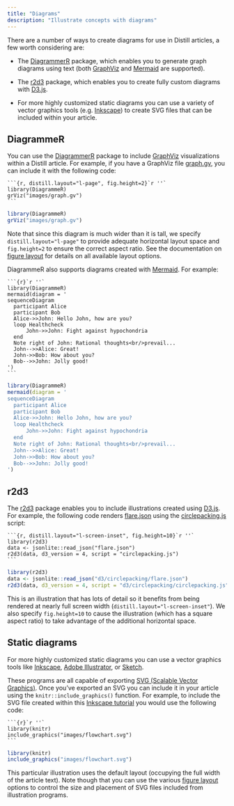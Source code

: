 ```yaml
---
title: "Diagrams"
description: "Illustrate concepts with diagrams"
---
```


There are a number of ways to create diagrams for use in Distill articles, a few worth considering are:

- The [DiagrammerR](http://rich-iannone.github.io/DiagrammeR/) package, which enables you to generate graph diagrams using text (both [GraphViz](https://www.graphviz.org/) and [Mermaid](https://mermaidjs.github.io/) are supported). 

- The [r2d3](https://rstudio.github.io/r2d3) package, which enables you to create fully custom diagrams with [D3.js](https://d3js.org/).

- For more highly customized static diagrams you can use a variety of vector graphics tools (e.g. [Inkscape](https://inkscape.org/en/)) to create SVG files that can be included within your article.

## DiagrammeR

You can use the [DiagrammerR](http://rich-iannone.github.io/DiagrammeR/) package to include [GraphViz](https://www.graphviz.org/) visualizations within a Distill article. For example, if you have a GraphViz file [graph.gv](https://github.com/jjallaire/distill/blob/master/docs/images/graph.gv), you can include it with the following code:

````clike
```{r, distill.layout="l-page", fig.height=2}`r ''`
library(DiagrammeR)
grViz("images/graph.gv")
```
````
    
```r
library(DiagrammeR)
grViz("images/graph.gv")
```

Note that since this diagram is much wider than it is tall, we specify `distill.layout="l-page"` to provide adequate horizontal layout space and `fig.height=2` to ensure the correct aspect ratio. See the documentation on [figure layout](figures.html) for details on all available layout options.

DiagrammeR also supports diagrams created with [Mermaid](https://mermaidjs.github.io/). For example:

````clike
```{r}`r ''`
library(DiagrammeR)
mermaid(diagram = '
sequenceDiagram
  participant Alice
  participant Bob
  Alice->>John: Hello John, how are you?
  loop Healthcheck
      John->>John: Fight against hypochondria
  end
  Note right of John: Rational thoughts<br/>prevail...
  John-->>Alice: Great!
  John->>Bob: How about you?
  Bob-->>John: Jolly good!
')
```
````

```r
library(DiagrammeR)
mermaid(diagram = '
sequenceDiagram
  participant Alice
  participant Bob
  Alice->>John: Hello John, how are you?
  loop Healthcheck
      John->>John: Fight against hypochondria
  end
  Note right of John: Rational thoughts<br/>prevail...
  John-->>Alice: Great!
  John->>Bob: How about you?
  Bob-->>John: Jolly good!
')
```

## r2d3

The [r2d3](https://rstudio.github.io/r2d3) package enables you to include illustrations created using [D3.js](https://d3js.org/). For example, the following code renders [flare.json](https://github.com/jjallaire/distill/blob/master/docs/d3/circlepacking/flare.json) using the [circlepacking.js](https://github.com/jjallaire/distill/blob/master/docs/d3/circlepacking/circlepacking.js) script:

````clike
```{r, distill.layout="l-screen-inset", fig.height=10}`r ''`
library(r2d3)
data <- jsonlite::read_json("flare.json")
r2d3(data, d3_version = 4, script = "circlepacking.js")
```
````

```r
library(r2d3)
data <- jsonlite::read_json("d3/circlepacking/flare.json")
r2d3(data, d3_version = 4, script = "d3/circlepacking/circlepacking.js")
```

This is an illustration that has lots of detail so it benefits from being rendered at nearly full screen width (`distill.layout="l-screen-inset"`). We also specify `fig.height=10` to cause the illustration (which has a square aspect ratio) to take advantage of the additional horizontal space.

## Static diagrams

For more highly customized static diagrams you can use a vector graphics tools like [Inkscape](https://inkscape.org/en/), [Adobe Illustrator](https://www.adobe.com/products/illustrator.html), or [Sketch](https://www.sketchapp.com/). 

These programs are all capable of exporting [SVG (Scalable Vector Graphics)](https://en.wikipedia.org/wiki/Scalable_Vector_Graphics). Once you've exported an SVG you can include it in your article using the `knitr::include_graphics()` function. For example, to include the SVG file created within this [Inkscape tutorial](http://www.ioncannon.net/utilities/123/10-tips-for-creating-good-looking-diagrams-using-inkscape/) you would use the following code:

````clike
```{r}`r ''`
library(knitr)
include_graphics("images/flowchart.svg")
```
````

```r
library(knitr)
include_graphics("images/flowchart.svg")
```

This particular illustration uses the default layout (occupying the full width of the article text). Note though that you can use the various [figure layout](figures.html) options to control the size and placement of SVG files included from illustration programs.




